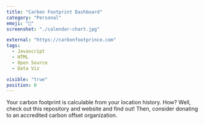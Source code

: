 ```yaml
---
title: "Carbon Footprint Dashboard"
category: "Personal"
emoji: "🌳"
screenshot: "./calendar-chart.jpg"

external: "https://carbonfootprince.com"
tags:
  - Javascript
  - HTML
  - Open Source
  - Data Viz

visible: "true"
position: 0
---
```


Your carbon footprint is calculable from your location history. How? Well, check out this repository and website and find out! Then, consider donating to an accredited carbon offset organization. 
